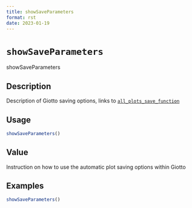 ```yaml
--- 
title: showSaveParameters 
format: rst 
date: 2023-01-19 
--- 
```

# `showSaveParameters`

showSaveParameters


## Description

Description of Giotto saving options, links to [`all_plots_save_function`](#allplotssavefunction)


## Usage

```r
showSaveParameters()
```


## Value

Instruction on how to use the automatic plot saving options within Giotto


## Examples

```r
showSaveParameters()
```


